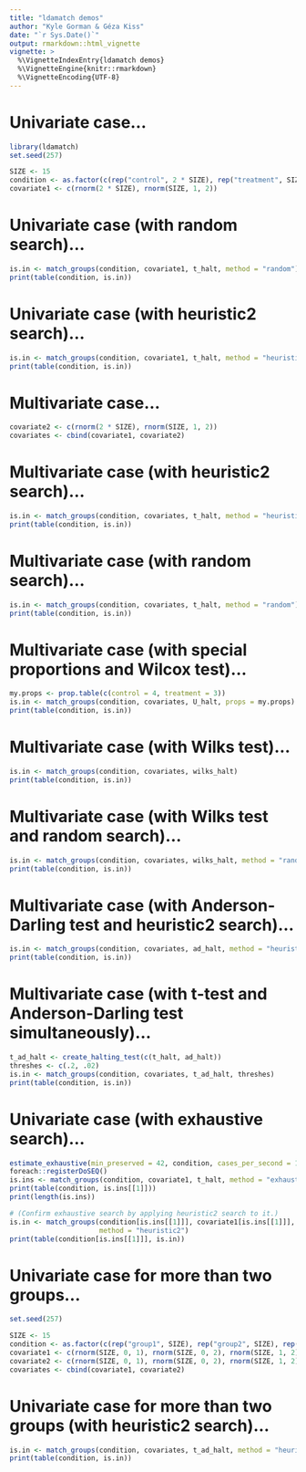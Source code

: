```yaml
---
title: "ldamatch demos"
author: "Kyle Gorman & Géza Kiss"
date: "`r Sys.Date()`"
output: rmarkdown::html_vignette
vignette: >
  %\VignetteIndexEntry{ldamatch demos}
  %\VignetteEngine{knitr::rmarkdown}
  %\VignetteEncoding{UTF-8}
---
```


# Univariate case...

```r
library(ldamatch)
set.seed(257)

SIZE <- 15
condition <- as.factor(c(rep("control", 2 * SIZE), rep("treatment", SIZE)))
covariate1 <- c(rnorm(2 * SIZE), rnorm(SIZE, 1, 2))
```

# Univariate case (with random search)...

```r
is.in <- match_groups(condition, covariate1, t_halt, method = "random")
print(table(condition, is.in))
```

# Univariate case (with heuristic2 search)...

```r
is.in <- match_groups(condition, covariate1, t_halt, method = "heuristic2")
print(table(condition, is.in))
```

# Multivariate case...

```r
covariate2 <- c(rnorm(2 * SIZE), rnorm(SIZE, 1, 2))
covariates <- cbind(covariate1, covariate2)
```

# Multivariate case (with heuristic2 search)...

```r
is.in <- match_groups(condition, covariates, t_halt, method = "heuristic2")
print(table(condition, is.in))
```

# Multivariate case (with random search)...

```r
is.in <- match_groups(condition, covariates, t_halt, method = "random")
print(table(condition, is.in))
```

# Multivariate case (with special proportions and Wilcox test)...

```r
my.props <- prop.table(c(control = 4, treatment = 3))
is.in <- match_groups(condition, covariates, U_halt, props = my.props)
print(table(condition, is.in))
```

# Multivariate case (with Wilks test)...

```r
is.in <- match_groups(condition, covariates, wilks_halt)
print(table(condition, is.in))
```

# Multivariate case (with Wilks test and random search)...

```r
is.in <- match_groups(condition, covariates, wilks_halt, method = "random")
print(table(condition, is.in))
```

# Multivariate case (with Anderson-Darling test and heuristic2 search)...

```r
is.in <- match_groups(condition, covariates, ad_halt, method = "heuristic2", prefer_test = TRUE)
print(table(condition, is.in))
```

# Multivariate case (with t-test and Anderson-Darling test simultaneously)...

```r
t_ad_halt <- create_halting_test(c(t_halt, ad_halt))
threshes <- c(.2, .02)
is.in <- match_groups(condition, covariates, t_ad_halt, threshes)
print(table(condition, is.in))
```

# Univariate case (with exhaustive search)...

```r
estimate_exhaustive(min_preserved = 42, condition, cases_per_second = 100)
foreach::registerDoSEQ()
is.ins <- match_groups(condition, covariate1, t_halt, method = "exhaustive", all_results = TRUE)
print(table(condition, is.ins[[1]]))
print(length(is.ins))

# (Confirm exhaustive search by applying heuristic2 search to it.)
is.in <- match_groups(condition[is.ins[[1]]], covariate1[is.ins[[1]]], t_halt,
                      method = "heuristic2")
print(table(condition[is.ins[[1]]], is.in))
```


# Univariate case for more than two groups...

```r
set.seed(257)

SIZE <- 15
condition <- as.factor(c(rep("group1", SIZE), rep("group2", SIZE), rep("group3", SIZE)))
covariate1 <- c(rnorm(SIZE, 0, 1), rnorm(SIZE, 0, 2), rnorm(SIZE, 1, 2))
covariate2 <- c(rnorm(SIZE, 0, 1), rnorm(SIZE, 0, 2), rnorm(SIZE, 1, 2))
covariates <- cbind(covariate1, covariate2)
```

# Univariate case for more than two groups (with heuristic2 search)...

```r
is.in <- match_groups(condition, covariates, t_ad_halt, method = "heuristic2")
print(table(condition, is.in))
```


